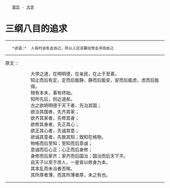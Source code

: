 <div class="nav">
	[[../index|首页]] - [[index|大学]]
</div>
= 三纲八目的追求 =
----
    *谚语:*  人有时会失去自己，所以人应该要经常去寻找自己
----

原文 ::
:: 大学之道，在明明德，在亲民，在止于至善。
:: 知止而后有定，定而后能静，静而后能安，安而后能虑，虑而后能得。
:: 物有本末，事有终始。
:: 知所先后，则近道矣。
:: 古之欲明明德于天下者，先治其国；
:: 欲治其国者，先齐其家；
:: 欲齐其家者，先修其身；
:: 欲修其身者，先正其心；
:: 欲正其心者，先诚其意；
:: 欲诚其意者，先致其知；致知在格物。
:: 物格而后至知；至知而后意诚；
:: 意诚而后心正；心正而后身修；
:: 身修而后家齐；家齐而后国治；国治而后天下平。
:: 自天子以至于庶人，一是皆以修身为本。
:: 其本乱而未治者否唉。
:: 其所厚者薄，而其所薄者厚，未之有也。
----
